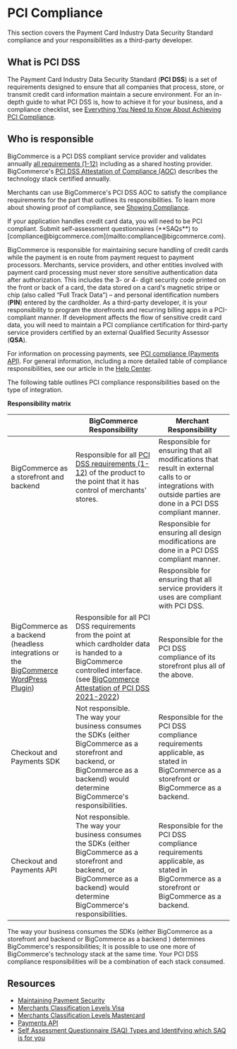 # PCI Compliance

This section covers the Payment Card Industry Data Security Standard compliance and your responsibilities as a third-party developer.

## What is PCI DSS

The Payment Card Industry Data Security Standard (**PCI DSS**) is a set of requirements designed to ensure that all companies that process, store, or transmit credit card information maintain a secure environment. For an in-depth guide to what PCI DSS is, how to achieve it for your business, and a compliance checklist, see [Everything You Need to Know About Achieving PCI Compliance](https://www.bigcommerce.com/articles/ecommerce/pci-compliance/).

## Who is responsible

BigCommerce is a PCI DSS compliant service provider and validates annually [all requirements (1-12)](https://www.pcisecuritystandards.org/pci_security/standards_overview) including as a shared hosting provider. BigCommerce's [PCI DSS Attestation of Compliance (AOC)](https://security.bigcommerce.com/?itemUid=53e1508c-665e-45a8-9ce0-03fdf9ae1efb&source=documents_card) describes the technology stack certified annually. 

Merchants can use BigCommerce's PCI DSS AOC to satisfy the compliance requirements for the part that outlines its responsibilities. To learn more about showing proof of compliance, see [Showing Compliance](https://support.bigcommerce.com/s/article/PCI-Compliance#how).

<Callout type="info">
  If your application handles credit card data, you will need to be PCI compliant. Submit self-assessment questionnaires (**SAQs**) to [compliance@bigcommerce.com](mailto:compliance@bigcommerce.com).
</Callout>

BigCommerce is responsible for maintaining secure handling of credit cards while the payment is en route from payment request to payment processors. Merchants, service providers, and other entities involved with payment card processing must never store sensitive authentication data after authorization. This includes the 3- or 4- digit security code printed on the front or back of a card, the data stored on a card's magnetic stripe or chip (also called “Full Track Data”) – and personal identification numbers (**PIN**) entered by the cardholder. As a third-party developer, it is your responsibility to program the storefronts and recurring billing apps in a PCI-compliant manner. If development affects the flow of sensitive credit card data, you will need to maintain a PCI compliance certification for third-party service providers certified by an external Qualified Security Assessor (**QSA**).

For information on processing payments, see [PCI compliance (Payments API)](/docs/store-operations/payments#pci-compliance). For general information, including a more detailed table of compliance responsibilities, see our article in the [Help Center](https://support.bigcommerce.com/s/article/PCI-Compliance#who).

The following table outlines PCI compliance responsibilities based on the type of integration.

**Responsibility matrix**

| |BigCommerce Responsibility |Merchant Responsibility |
|--|--|--|
| BigCommerce as a storefront and backend | Responsible for all [PCI DSS requirements (1-12)](https://www.pcisecuritystandards.org/pci_security/maintaining_payment_security) of the product to the point that it has control of merchants' stores. | Responsible for ensuring that all modifications that result in external calls to or integrations with outside parties are done in a PCI DSS compliant manner. |
||| Responsible for ensuring all design modifications are done in a PCI DSS compliant manner.|
||| Responsible for ensuring that all service providers it uses are compliant with PCI DSS.|
| BigCommerce as a backend (headless integrations or the [BigCommerce WordPress Plugin](https://wordpress.org/plugins/bigcommerce/)) | Responsible for all PCI DSS requirements from the point at which cardholder data is handed to a BigCommerce controlled interface. (see [BigCommerce Attestation of PCI DSS 2021-2022](https://support.mybigcommerce.com/content/dojo/BigCommerce_2021_PCI_DSS_v3_2_1_Service_Provider_AOC-1.pdf)) | Responsible for the PCI DSS compliance of its storefront plus all of the above. |
| Checkout and Payments SDK | Not responsible. <br /> The way your business consumes the SDKs (either BigCommerce as a storefront and backend, or BigCommerce as a backend) would determine BigCommerce's responsibilities. | Responsible for the PCI DSS compliance requirements applicable, as stated in BigCommerce as a storefront or BigCommerce as a backend.|
| Checkout and Payments API | Not responsible. <br /> The way your business consumes the SDKs (either BigCommerce as a storefront and backend, or BigCommerce as a backend) would determine BigCommerce's responsibilities. |  Responsible for the PCI DSS compliance requirements applicable, as stated in BigCommerce as a storefront or BigCommerce as a backend. |

<Callout type="info">
  The way your business consumes the SDKs (either BigCommerce as a storefront and backend or BigCommerce as a backend ) determines BigCommerce's  responsibilities; It is possible to use one more of BigCommerce's technology stack at the same time. Your PCI DSS compliance responsibilities will be a combination of each stack consumed.
</Callout>


## Resources

- [Maintaining Payment Security](https://www.pcisecuritystandards.org/pci_security/maintaining_payment_security)
- [Merchants Classification Levels Visa](https://usa.visa.com/support/small-business/security-compliance.html#3)
- [Merchants Classification Levels Mastercard](https://www.mastercard.us/en-us/merchants/safety-security/security-recommendations/merchants-need-to-know.html)
- [Payments API](/docs/store-operations/payments)
- [Self Assessment Questionnaire (SAQ) Types and Identifying which SAQ is for you](https://www.pcisecuritystandards.org/documents/SAQ-InstrGuidelines-v3_2_1.pdf?agreement=true&time=1562173376464)
